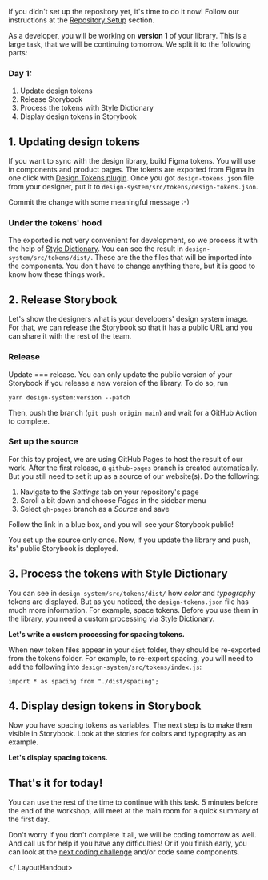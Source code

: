
<LayoutHandout title="Coding practice">

If you didn't set up the repository yet, it's time to do it now! Follow our instructions at the [Repository Setup](../repo-setup) section.

As a developer, you will be working on **version 1** of your library.
This is a large task, that we will be continuing tomorrow. We split it
to the following parts:

### Day 1:

1. Update design tokens
1. Release Storybook
1. Process the tokens with Style Dictionary
1. Display design tokens in Storybook

## 1. Updating design tokens

If you want to sync with the design library, build Figma tokens.
You will use in components and product pages.
The tokens are exported from Figma in one click with
[Design Tokens plugin](https://github.com/lukasoppermann/design-tokens). Once
you got `design-tokens.json` file from your designer, put it to
`design-system/src/tokens/design-tokens.json`.

Commit the change with some meaningful message :-)

### Under the tokens' hood

The exported is not very convenient for development, so we process
it with the help of [Style Dictionary](https://amzn.github.io/style-dictionary/).
You can see the result in `design-system/src/tokens/dist/`. These are the
the files that will be imported into the components. You don't have to change
anything there, but it is good to know how
these things work.

## 2. Release Storybook

Let's show the designers what is your developers' design system image. For that,
we can release the Storybook so that it has a public URL and you can share it with
the rest of the team.

### Release

Update === release. You can only update the public version of your Storybook if
you release a new version of the library. To do so, run

```
yarn design-system:version --patch
```

Then, push the branch (`git push origin main`) and wait for a GitHub Action to complete.

### Set up the source

For this toy project, we are using GitHub Pages to host the result of our work. After the
first release, a `github-pages` branch is created automatically. But you still need to
set it up as a source of our website(s). Do the following:

1. Navigate to the _Settings_ tab on your repository's page
1. Scroll a bit down and choose _Pages_ in the sidebar menu
1. Select `gh-pages` branch as a _Source_ and save

Follow the link in a blue box, and you will see your Storybook public!

You set up the source only once. Now, if you update the library and push, its' public
Storybook is deployed.

## 3. Process the tokens with Style Dictionary

You can see in `design-system/src/tokens/dist/` how _color_ and _typography_
tokens are displayed. But as you noticed, the `design-tokens.json` file has much
more information. For example, space tokens. Before you use them in the library,
you need a custom processing via Style Dictionary.

**Let's write a custom processing for spacing tokens.**

When new token files appear in your `dist` folder, they should be re-exported from the tokens folder. For example, to re-export spacing, you will need to add the following into `design-system/src/tokens/index.js`:

```
import * as spacing from "./dist/spacing";
```

## 4. Display design tokens in Storybook

Now you have spacing tokens as variables. The next step is to make them visible
in Storybook. Look at the stories for colors and typography as an example.

**Let's display spacing tokens.**

## That's it for today!

You can use the rest of the time to continue with this task. 5 minutes before the
end of the workshop, will meet at the main room for a quick summary of the first day.

Don't worry if you don't complete it all, we will be coding tomorrow as well. And call us for help if you have any difficulties!
Or if you finish early, you can look at the [next coding challenge](/hands-on-workshop/handout/preparing-release) and/or code some components.

</ LayoutHandout>
